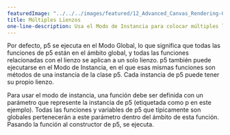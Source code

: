 ---
featuredImage: "../../../images/featured/12_Advanced_Canvas_Rendering-01_Multiple_Canvases-thumbnail.png"
title: Múltiples Lienzos
one-line-description: Usa el Modo de Instancia para colocar múltiples lienzos en la página.
---

Por defecto, p5 se ejecuta en el Modo Global, lo que significa que
todas las funciones de p5 están en el ámbito global, y todas las funciones
relacionadas con el lienzo se aplican a un solo lienzo. p5 también puede ejecutarse en el Modo de Instancia, en el que esas
mismas funciones son métodos de una instancia de la clase p5. Cada instancia de
p5 puede tener su propio lienzo.

Para usar el modo de instancia, una función debe ser definida con un parámetro que represente
la instancia de p5 (etiquetada como p en este ejemplo). Todas las funciones y variables de p5
que típicamente son globales pertenecerán a este parámetro dentro del ámbito de esta función.
Pasando la función al constructor de p5, se ejecuta.
